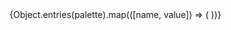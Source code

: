 
<Meta title="Tokens/Colors" />

<ColorPalette>
  <ColorItem
    title="Brand"
    subtitle="Primary"
    colors={{ Brand: palette.primary[400] }}
  />
  <ColorItem title="Success" colors={{ Brand: palette.success[400] }} />
  <ColorItem title="Danger" colors={{ Brand: palette.danger[400] }} />
  {Object.entries(palette).map(([name, value]) => (
    <ColorItem key={name} title={name} colors={value} />
  ))}
</ColorPalette>
